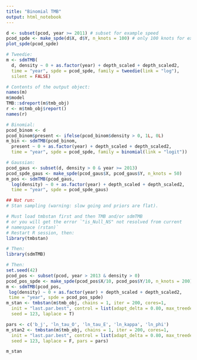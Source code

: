 ```yaml
---
title: "Binomial TMB"
output: html_notebook
---
```







```r
d <- subset(pcod, year >= 2011) # subset for example speed
pcod_spde <- make_spde(d$X, d$Y, n_knots = 100) # only 100 knots for example speed
plot_spde(pcod_spde)

# Tweedie:
m <- sdmTMB(
  d, density ~ 0 + as.factor(year) + depth_scaled + depth_scaled2,
  time = "year", spde = pcod_spde, family = tweedie(link = "log"),
  silent = FALSE)

# Contents of the output object:
names(m)
m$model
TMB::sdreport(m$tmb_obj)
r <- m$tmb_obj$report()
names(r)

# Binomial:
pcod_binom <- d
pcod_binom$present <- ifelse(pcod_binom$density > 0, 1L, 0L)
m_bin <- sdmTMB(pcod_binom,
  present ~ 0 + as.factor(year) + depth_scaled + depth_scaled2,
  time = "year", spde = pcod_spde, family = binomial(link = "logit"))

# Gaussian:
pcod_gaus <- subset(d, density > 0 & year >= 2013)
pcod_spde_gaus <- make_spde(pcod_gaus$X, pcod_gaus$Y, n_knots = 50)
m_pos <- sdmTMB(pcod_gaus,
  log(density) ~ 0 + as.factor(year) + depth_scaled + depth_scaled2,
  time = "year", spde = pcod_spde_gaus)

## Not run: 
# Stan sampling (warning: slow going and priors are flat).

# Must load tmbstan first and then TMB and/or sdmTMB
# or you will get the error `"is_Null_NS" not resolved from current
# namespace (rstan)`
# Restart R session, then:
library(tmbstan)

# Then:
library(sdmTMB)

# Then:
set.seed(42)
pcod_pos <- subset(pcod, year > 2013 & density > 0)
pcod_pos_spde <- make_spde(pcod_pos$X/10, pcod_pos$Y/10, n_knots = 200) # scale UTMs for #' Stan
m <- sdmTMB(pcod_pos,
 log(density) ~ 0 + as.factor(year) + depth_scaled + depth_scaled2,
 time = "year", spde = pcod_pos_spde)
m_stan <- tmbstan(m$tmb_obj, chains = 1, iter = 200, cores=1,
  init = "last.par.best", control = list(adapt_delta = 0.80, max_treedepth = 20),
  seed = 123, laplace = T)

pars <- c('b_j', 'ln_tau_O', 'ln_tau_E', 'ln_kappa', 'ln_phi')
m_stan2 <- tmbstan(m$tmb_obj, chains = 1, iter = 200, cores=1,
  init = "last.par.best", control = list(adapt_delta = 0.80, max_treedepth = 20),
  seed = 123, laplace = F, pars = pars)

m_stan

```

